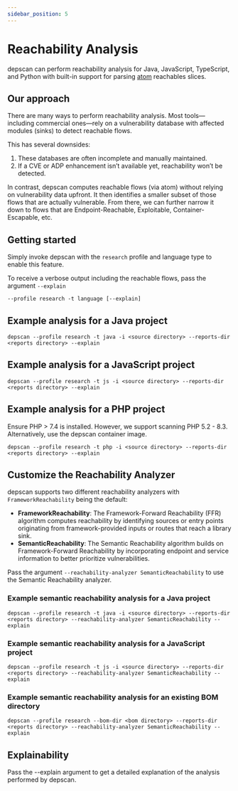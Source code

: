 ```yaml
---
sidebar_position: 5
---
```


# Reachability Analysis

depscan can perform reachability analysis for Java, JavaScript, TypeScript, and Python with built-in support for parsing [atom](https://github.com/AppThreat/atom) reachables slices.

## Our approach

There are many ways to perform reachability analysis. Most tools—including commercial ones—rely on a vulnerability database with affected modules (sinks) to detect reachable flows.

This has several downsides:

1. These databases are often incomplete and manually maintained.
2. If a CVE or ADP enhancement isn’t available yet, reachability won’t be detected.

In contrast, depscan computes reachable flows (via atom) without relying on vulnerability data upfront. It then identifies a smaller subset of those flows that are actually vulnerable. From there, we can further narrow it down to flows that are Endpoint-Reachable, Exploitable, Container-Escapable, etc.

## Getting started

Simply invoke depscan with the `research` profile and language type to enable this feature.

To receive a verbose output including the reachable flows, pass the argument `--explain`

```shell
--profile research -t language [--explain]
```

## Example analysis for a Java project

```shell
depscan --profile research -t java -i <source directory> --reports-dir <reports directory> --explain
```

## Example analysis for a JavaScript project

```shell
depscan --profile research -t js -i <source directory> --reports-dir <reports directory> --explain
```

## Example analysis for a PHP project

Ensure PHP > 7.4 is installed. However, we support scanning PHP 5.2 - 8.3. Alternatively, use the depscan container image.

```shell
depscan --profile research -t php -i <source directory> --reports-dir <reports directory> --explain
```

[//]: # '    <img src="docs/php-reach1.png" alt="PHP Reachability" width="256">'
[//]: #
[//]: # '    <img src="docs/not-reachable.png" alt="PHP NOT Reachability" width="256">'

## Customize the Reachability Analyzer

depscan supports two different reachability analyzers with `FrameworkReachability` being the default:

- **FrameworkReachability**: The Framework-Forward Reachability (FFR) algorithm computes reachability by identifying sources or entry points originating from framework-provided inputs or routes that reach a library sink.
- **SemanticReachability**: The Semantic Reachability algorithm builds on Framework-Forward Reachability by incorporating endpoint and service information to better prioritize vulnerabilities.

Pass the argument `--reachability-analyzer SemanticReachability` to use the Semantic Reachability analyzer.

### Example semantic reachability analysis for a Java project

```shell
depscan --profile research -t java -i <source directory> --reports-dir <reports directory> --reachability-analyzer SemanticReachability --explain
```

### Example semantic reachability analysis for a JavaScript project

```shell
depscan --profile research -t js -i <source directory> --reports-dir <reports directory> --reachability-analyzer SemanticReachability --explain
```

### Example semantic reachability analysis for an existing BOM directory

```shell
depscan --profile research --bom-dir <bom directory> --reports-dir <reports directory> --reachability-analyzer SemanticReachability --explain
```

## Explainability

Pass the --explain argument to get a detailed explanation of the analysis performed by depscan.
